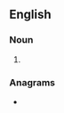 ==English==

===Noun===
{{head|en|noun plural form}}

# {{plural of|prenup|lang=en}}

===Anagrams===
* {{anagrams|en|prespun}}